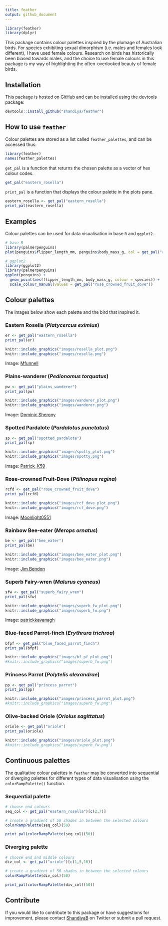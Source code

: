 ```yaml
---
title: feather
output: github_document
---
```


```r
library(feather)
library(dplyr)
```

This package contains colour palettes inspired by the plumage of Australian birds. For species exhibiting sexual dimorphism (i.e. males and females look different), I have used female colours. Research on birds has historically been biased towards males, and the choice to use female colours in this package is my way of highlighting the often-overlooked beauty of female birds.  


## Installation

This package is hosted on GitHub and can be installed using the devtools package:

```r
devtools::install_github("shandiya/feather")
```


## How to use `feather`

Colour palettes are stored as a list called `feather_palettes`, and can be accessed thus:

```r
library(feather)
names(feather_palettes)
```

`get_pal` is a function that returns the chosen palette as a vector of hex colour codes.

```r
get_pal("eastern_rosella")
```

`print_pal` is a function that displays the colour palette in the plots pane.

```r
eastern_rosella <- get_pal("eastern_rosella")
print_pal(eastern_rosella)
```

## Examples

Colour palettes can be used for data visualisation in base `R` and `ggplot2`.

```r

# base R
library(palmerpenguins)
plot(penguins$flipper_length_mm, penguins$body_mass_g, col = get_pal("rose_crowned_fruit_dove")[factor(penguins$species)], pch = 19)

# ggplot2
library(ggplot2)
library(palmerpenguins)
ggplot(penguins) +
  geom_point(aes(flipper_length_mm, body_mass_g, colour = species)) +
  scale_colour_manual(values = get_pal("rose_crowned_fruit_dove"))

```

## Colour palettes

The images below show each palette and the bird that inspired it. 

### Eastern Rosella (*Platycercus eximius*)

```r
er <- get_pal("eastern_rosella")
print_pal(er)
```

```r
knitr::include_graphics("images/rosella_plot.png")
knitr::include_graphics("images/rosella.png")
```  
Image: [Mfunnell](https://commons.wikimedia.org/wiki/File:Eastern_Rosella_(Platycercus_eximius)_in_tree.jpg)


### Plains-wanderer (*Pedionomus torquatus*)

```r
pw <- get_pal("plains_wanderer")
print_pal(pw)
```

```r
knitr::include_graphics("images/wanderer_plot.png")
knitr::include_graphics("images/wanderer.png")
```  
Image: [Dominic Sherony](https://commons.wikimedia.org/wiki/File:Plains-wanderer_(Pedionomus_torquatus)_7_(30547426803).jpg)


### Spotted Pardalote (*Pardalotus punctatus*)

```r
sp <- get_pal("spotted_pardalote")
print_pal(sp)
```

```r
knitr::include_graphics("images/spotty_plot.png")
knitr::include_graphics("images/spotty.png")
```  
Image: [Patrick_K59](https://commons.wikimedia.org/wiki/File:Spotted_Pardalote_(Pardalotus_punctatus)_female_(23113043855).jpg)


### Rose-crowned Fruit-Dove (*Ptilinopus regina*)

```r
rcfd <- get_pal("rose_crowned_fruit_dove")
print_pal(rcfd)
```

```r
knitr::include_graphics("images/rcf_dove_plot.png")
knitr::include_graphics("images/rcf_dove.png")
```  
Image: [Moonlight0551](https://commons.wikimedia.org/wiki/File:Rose-crowned_Fruit-Dove_-_Ptilinopus_regina_(7088988107).jpg)


### Rainbow Bee-eater (*Merops ornatus*)

```r
be <- get_pal("bee_eater")
print_pal(be)
```

```r
knitr::include_graphics("images/bee_eater_plot.png")
knitr::include_graphics("images/bee_eater.png")
```  

Image: [Jim Bendon](https://commons.wikimedia.org/wiki/File:Rainbow_bee_eater_m%26f.jpg)


### Superb Fairy-wren (*Malurus cyaneus*)

```r
sfw <- get_pal("superb_fairy_wren")
print_pal(sfw)
```

```r
knitr::include_graphics("images/superb_fw_plot.png")
knitr::include_graphics("images/superb_fw.png")
```  

Image: [patrickkavanagh](https://www.flickr.com/photos/patrick_k59/50029104096)


### Blue-faced Parrot-finch (*Erythrura trichroa*)
```r
bfpf <- get_pal("blue_faced_parrot_finch")
print_pal(bfpf)
```

```r
knitr::include_graphics("images/bf_pf_plot.png")
#knitr::include_graphics("images/superb_fw.png")
```  


### Princess Parrot (*Polytelis alexandrae*)
```r
pp <- get_pal("princess_parrot")
print_pal(pp)
```

```r
knitr::include_graphics("images/princess_parrot_plot.png")
#knitr::include_graphics("images/superb_fw.png")
```  

### Olive-backed Oriole (*Oriolus sagittatus*)

```r
oriole <- get_pal("oriole")
print_pal(oriole)
```

```r
knitr::include_graphics("images/oriole_plot.png")
#knitr::include_graphics("images/superb_fw.png")
```  

## Continuous palettes

The qualitative colour palettes in `feather` may be converted into sequential or diverging palettes for different types of data visualisation using the `colorRampPalette()` function.  

### Sequential palette  

```r
# choose end colours
seq_col <- get_pal("eastern_rosella")[c(2,7)]

# create a gradient of 50 shades in between the selected colours 
colorRampPalette(seq_col)(50)
```

```r
print_pal(colorRampPalette(seq_col)(50))
```


### Diverging palette  

```r
# choose end and middle colours
div_col <- get_pal("oriole")[c(1,5,10)]

# create a gradient of 50 shades in between the selected colours 
colorRampPalette(div_col)(50)
```

```r
print_pal(colorRampPalette(div_col)(50))
```


## Contribute

If you would like to contribute to this package or have suggestions for improvement, please contact [ShandiyaB](https://twitter.com/ShandiyaB) on Twitter or submit a pull request. 



